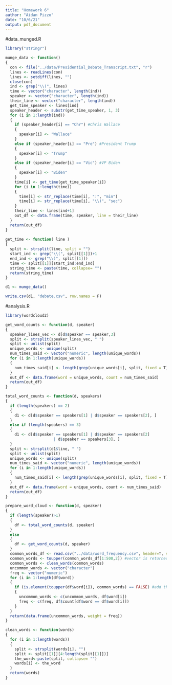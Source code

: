 ```yaml
---
title: "Homework 6"
author: "Aidan Pizzo"
date: "10/6/21"
output: pdf_document
---
```


#data_munged.R
```r
library("stringr")

munge_data <- function()
{
  con <- file("../data/Presidential_Debate_Transcript.txt", "r")
  lines <- readLines(con)
  lines <- setdiff(lines, "")
  close(con)
  ind <- grep("\\(", lines)
  time <- vector("character", length(ind))
  speaker <- vector("character", length(ind))
  their_line <- vector("character", length(ind))
  get_time_speaker <- lines[ind]
  speaker_header <- substr(get_time_speaker, 1, 3)
  for (i in 1:length(ind))
  {
    if (speaker_header[i] == "Chr") #Chris Wallace
    {
      speaker[i] <- "Wallace"
    }
    else if (speaker_header[i] == "Pre") #President Trump
    {
      speaker[i] <- "Trump"
    }
    else if (speaker_header[i] == "Vic") #VP Biden
    {
      speaker[i] <- "Biden"
    }
    time[i] <- get_time(get_time_speaker[i])
    for (i in 1:length(time))
    {
      time[i] <- str_replace(time[i], ":", "min")
      time[i] <- str_replace(time[i], "\\)", "sec")
    }
    their_line <- lines[ind+1]
    out_df <- data.frame(time, speaker, line = their_line)
  }
  return(out_df)
}
  
get_time <- function( line )
{
  split <- strsplit(line, split = "")
  start_ind <- grep("\\(", split[[1]])+1
  end_ind <- grep("\\)", split[[1]])
  time <- split[[1]][start_ind:end_ind]
  string_time <- paste(time, collapse= "")
  return(string_time)
}

d1 <- munge_data()

write.csv(d1, "debate.csv", row.names = F)
```

#analysis.R
```r
library(wordcloud2)

get_word_counts <- function(d, speaker)
{
  speaker_lines_vec <- d[d$speaker == speaker,3]
  split <- strsplit(speaker_lines_vec, " ")
  split <- unlist(split)
  unique_words <- unique(split)
  num_times_said <- vector("numeric", length(unique_words))
  for (i in 1:length(unique_words))
  {
    num_times_said[i] <- length(grep(unique_words[i], split, fixed = T)) 
  }
  out_df <- data.frame(word = unique_words, count = num_times_said)
  return(out_df)
}

total_word_counts <- function(d, speakers)
{
  if (length(speakers) == 2)
  {
    d1 <- d[d$speaker == speakers[1] | d$speaker == speakers[2], ]
  }
  else if (length(speakers) == 3)
  {
    d1 <- d[d$speaker == speakers[1] | d$speaker == speakers[2]
                     | d$speaker == speakers[3], ]
  }
  split <- strsplit(d1$line, " ")
  split <- unlist(split)
  unique_words <- unique(split)
  num_times_said <- vector("numeric", length(unique_words))
  for (i in 1:length(unique_words))
  {
    num_times_said[i] <- length(grep(unique_words[i], split, fixed = T)) 
  }
  out_df <- data.frame(word = unique_words, count <- num_times_said)
  return(out_df)
}

prepare_word_cloud <- function(d, speaker)
{
  if (length(speaker)>1)
  {
    df <- total_word_counts(d, speaker)
  }
  else
  {
    df <- get_word_counts(d, speaker)
  }
  common_words_df <- read.csv("../data/word_frequency.csv", header=T, stringsAsFactors = F, strip.white = T)
  common_words <- toupper(common_words_df[1:500,2]) #vector is returned with spaces in front
  common_words <- clean_words(common_words)
  uncommon_words <- vector("character")
  freq <- vector("numeric")
  for (i in 1:length(df$word))
  {
    if (is.element(toupper(df$word[i]), common_words) == FALSE) #add the word to uncommon if it isn't in the common words df
    {
      uncommon_words <- c(uncommon_words, df$word[i])
      freq <- c(freq, df$count[df$word == df$word[i]])
    }
  }
  return(data.frame(uncommon_words, weight = freq))
}

clean_words <- function(words)
{
  for (i in 1:length(words))
  {
    split <- strsplit(words[i], "")
    split <- split[[1]][4:length(split[[1]])]
    the_word<-paste(split, collapse= "")
    words[i] <- the_word
  }
  return(words)
}
```
